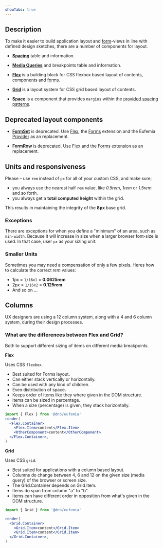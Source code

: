 ```yaml
---
showTabs: true
---
```



## Description

To make it easier to build application layout and [form](/uilib/extensions/forms)-views in line with defined design sketches, there are a number of components for layout.

- **[Spacing](/uilib/layout/spacing)** table and information.

- **[Media Queries](/uilib/layout/media-queries)** and breakpoints table and information.

- **[Flex](/uilib/layout/flex)** is a building block for CSS flexbox based layout of contents, components and [forms](/uilib/extensions/forms).

- **[Grid](/uilib/layout/grid)** is a layout system for CSS grid based layout of contents.

- **[Space](/uilib/layout/space)** is a component that provides `margins` within the [provided spacing patterns](/uilib/usage/layout/spacing#spacing-helpers).

## Deprecated layout components

- **[FormSet](/uilib/layout/form-set)** is deprecated. Use [Flex](/uilib/layout/flex), the [Forms](/uilib/extensions/forms) extension and the Eufemia [Provider](/uilib/usage/customisation/provider-info) as an replacement.

- **[FormRow](/uilib/layout/form-row)** is deprecated. Use [Flex](/uilib/layout/flex) and the [Forms](/uilib/extensions/forms) extension as an replacement.

## Units and responsiveness

Please – use `rem` instead of `px` for all of your custom CSS, and make sure;

- you always use the nearest half `rem` value, like _0.5rem_, _1rem_ or _1.5rem_ and so forth.
- you always get a **total computed height** within the grid.

This results in maintaining the integrity of the **8px** base grid.

### Exceptions

There are exceptions for when you define a "minimum" of an area, such as `min-width`. Because it will increase in size when a larger browser font-size is used. In that case, user `px` as your sizing unit.

### Smaller Units

Sometimes you may need a compensation of only a few pixels. Heres how to calculate the correct _rem_ values:

- 1px = `1/16x1` = **0.0625rem**
- 2px = `1/16x2` = **0.125rem**
- And so on ...

## Columns

UX designers are using a 12 column system, along with a 4 and 6 column system, during their design processes.

### What are the differences between Flex and Grid?

Both to support different sizing of items on different media breakpoints.

**Flex**

Uses CSS `flexbox`.

- Best suited for Forms layout.
- Can either stack vertically or horizontally.
- Can be used with any kind of children.
- Even distribution of space.
- Keeps order of items like they where given in the DOM structure.
- Items can be sized in percentage.
- When a size (percentage) is given, they stack horizontally.

```jsx
import { Flex } from '@dnb/eufemia'
render(
  <Flex.Container>
    <Flex.Item>content</Flex.Item>
    <OtherComponent>content</OtherComponent>
  </Flex.Container>,
)
```

**Grid**

Uses CSS `grid`.

- Best suited for applications with a column based layout.
- Columns do change between 4, 6 and 12 on the given size (media query) of the browser or screen size.
- The Grid.Container depends on Grid.Item.
- Items do span from column "a" to "b".
- Items can have different order in opposition from what's given in the DOM structure.

```jsx
import { Grid } from '@dnb/eufemia'

render(
  <Grid.Container>
    <Grid.Item>content</Grid.Item>
    <Grid.Item>content</Grid.Item>
  </Grid.Container>,
)
```
